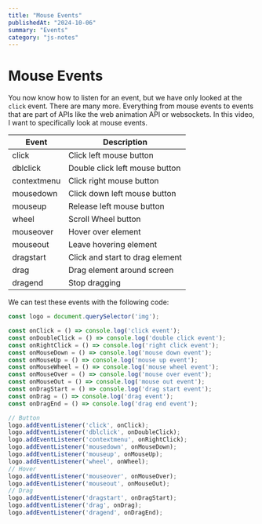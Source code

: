 ```yaml
---
title: "Mouse Events"
publishedAt: "2024-10-06"
summary: "Events"
category: "js-notes"
---
```

# Mouse Events

You now know how to listen for an event, but we have only looked at the `click` event. There are many more. Everything from mouse events to events that are part of APIs like the web animation API or websockets. In this video, I want to specifically look at mouse events.

| Event       | Description                     |
| ----------- | ------------------------------- |
| click       | Click left mouse button         |
| dblclick    | Double click left mouse button  |
| contextmenu | Click right mouse button        |
| mousedown   | Click down left mouse button    |
| mouseup     | Release left mouse button       |
| wheel       | Scroll Wheel button             |
| mouseover   | Hover over element              |
| mouseout    | Leave hovering element          |
| dragstart   | Click and start to drag element |
| drag        | Drag element around screen      |
| dragend     | Stop dragging                   |

We can test these events with the following code:

```js
const logo = document.querySelector('img');

const onClick = () => console.log('click event');
const onDoubleClick = () => console.log('double click event');
const onRightClick = () => console.log('right click event');
const onMouseDown = () => console.log('mouse down event');
const onMouseUp = () => console.log('mouse up event');
const onMouseWheel = () => console.log('mouse wheel event');
const onMouseOver = () => console.log('mouse over event');
const onMouseOut = () => console.log('mouse out event');
const onDragStart = () => console.log('drag start event');
const onDrag = () => console.log('drag event');
const onDragEnd = () => console.log('drag end event');

// Button
logo.addEventListener('click', onClick);
logo.addEventListener('dblclick', onDoubleClick);
logo.addEventListener('contextmenu', onRightClick);
logo.addEventListener('mousedown', onMouseDown);
logo.addEventListener('mouseup', onMouseUp);
logo.addEventListener('wheel', onWheel);
// Hover
logo.addEventListener('mouseover', onMouseOver);
logo.addEventListener('mouseout', onMouseOut);
// Drag
logo.addEventListener('dragstart', onDragStart);
logo.addEventListener('drag', onDrag);
logo.addEventListener('dragend', onDragEnd);
```
